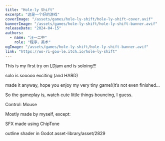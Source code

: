 ```yaml
---
title: "Hole-ly Shift"
excerpt: "这是一个好的游戏"
coverImage: "/assets/games/hole-ly-shift/hole-ly-shift-cover.avif"
bannerImage: "/assets/games/hole-ly-shift/hole-ly-shift-banner.avif"
releaseDate: "2024-04-15"
authors:
  - name: "汪一二中"
    role: "程序，美术"
ogImage: "/assets/games/hole-ly-shift/hole-ly-shift-banner.avif"
link: "https://wo-ri-gou-le.itch.io/hole-ly-shift"
---
```


This is my first try on LDjam and is soloing!!!

solo is sooooo exciting (and HARD)

made it anyway, hope you enjoy my very tiny game!(it’s not even finished…

So the gameplay is, watch cute little things bouncing, I guess.

Control: Mouse

Mostly made by myself, except:

SFX made using ChipTone

outline shader in Godot asset-library/asset/2829
